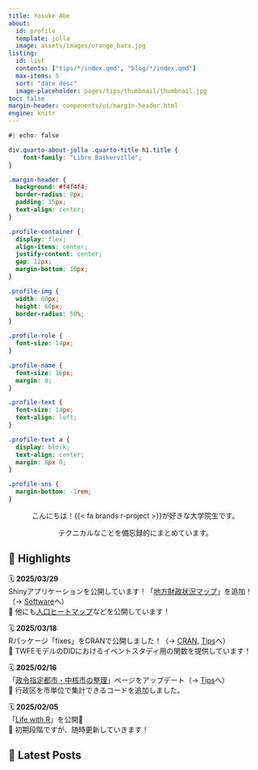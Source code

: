 ```yaml
---
title: Yosuke Abe
about: 
  id: profile
  template: jolla
  image: assets/images/orange_bara.jpg
listing: 
  id: list
  contents: ["tips/*/index.qmd", "blog/*/index.qmd"]
  max-items: 5
  sort: "date desc"
  image-placeholder: pages/tips/thumbnail/thumbnail.jpg
toc: false
margin-header: components/ui/margin-header.html
engine: knitr
---
```


```css
#| echo: false

div.quarto-about-jolla .quarto-title h1.title {
    font-family: "Libre Baskerville";
}

.margin-header {
  background: #f4f4f4;
  border-radius: 8px;
  padding: 15px;
  text-align: center;
}

.profile-container {
  display: flex;
  align-items: center;
  justify-content: center;
  gap: 12px;
  margin-bottom: 10px;
}

.profile-img {
  width: 60px;
  height: 60px;
  border-radius: 50%;
}

.profile-role {
  font-size: 14px;
}

.profile-name {
  font-size: 16px;
  margin: 0;
}

.profile-text {
  font-size: 14px;
  text-align: left;
}

.profile-text a {
  display: block;
  text-align: center;
  margin: 8px 0;
}

.profile-sns {
  margin-bottom: -1rem; 
}

```

:::: {#profile}

::: {style="text-align: center"}
こんにちは！{{< fa brands r-project >}}が好きな大学院生です。

テクニカルなことを備忘録的にまとめています。
:::

::::

## 🌟 Highlights

🗓 **2025/03/29**  
Shinyアプリケーションを公開しています！「[地方財政状況マップ](https://yo5uke.shinyapps.io/tax_revenue_heatmap/)」を追加！（→ [Software](pages/software/index.qmd)へ）  
📌 他にも[人口ヒートマップ](https://yo5uke.shinyapps.io/japan_population_heatmap/)などを公開しています！

🗓 **2025/03/18**  
Rパッケージ「[fixes]{.fira-code}」をCRANで公開しました！（→ [CRAN](https://cran.r-project.org/web/packages/fixes/index.html), [Tips](pages/tips/241230_fixes/index.qmd)へ）  
📌 TWFEモデルのDIDにおけるイベントスタディ用の関数を提供しています！

🗓 **2025/02/16**  
「[政令指定都市・中核市の整理](pages/tips/240414_benri_seirei/index.qmd)」ページをアップデート（→ [Tips](pages/tips/index.qmd)へ）  
📌 行政区を市単位で集計できるコードを追加しました。

🗓 **2025/02/05**  
「[Life with R](https://life-with-r.netlify.app/)」を公開🚀  
📌 初期段階ですが、随時更新していきます！

## 📜 Latest Posts

::: {#list}
:::

